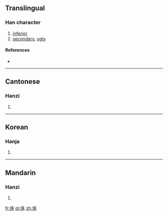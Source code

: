 ==Translingual==

===Han character===
{{Han char|rn=9|rad=人|as=6|sn=8|four=|canj=人手木 (OQD)|ids=⿰[[亻]][[耒]]}}

# [[inferior]]
# [[secondary]], [[ugly]]

====References====
* {{Han ref|kx=0102.110|hdz=10149.010|uh=344D|ud=13389}}

----

==Cantonese==

===Hanzi===
{{yue-hanzi|jyut=[[leoi5]]|y=leui5}}

# {{defn|lang=yue|sort=人06}}

----

==Korean==

===Hanja===
{{ko-hanja|hangeul=[[뢰]]([[뇌]])|rv=roe(noe)|mr=roe(noe)|y=loy(<sup>l</sup>noy)|eumhun=버금|ehrv=beogeum|ehmr=pŏgŭm|ehy=pekum}}

# {{defn|lang=ko|sort=人06}}

----

==Mandarin==

===Hanzi===
{{cmn-hanzi|pin=[[lèi]] ([[lei4]]), [[lěi]] ([[lei3]])|wg=lei<sup>4</sup>, lei<sup>3</sup>}}

# {{defn|lang=cmn|sort=人06}}

[[fr:㑍]]
[[pl:㑍]]
[[zh:㑍]]